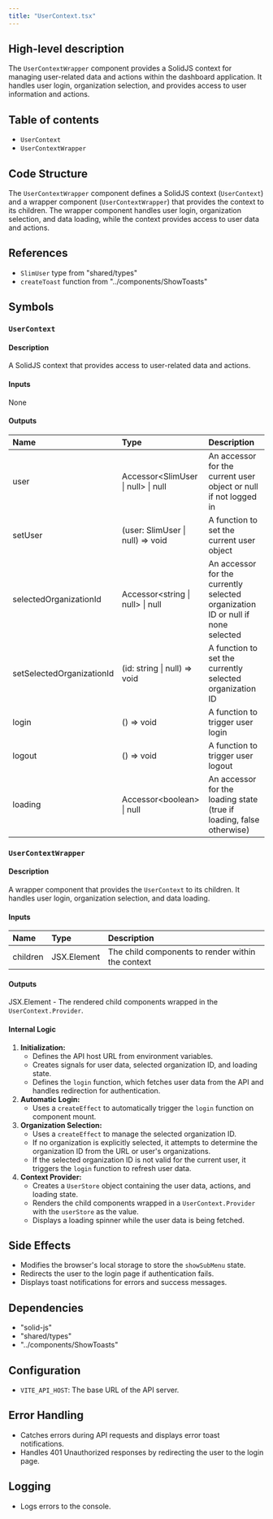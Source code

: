 ```yaml
---
title: "UserContext.tsx"
---
```


## High-level description
The `UserContextWrapper` component provides a SolidJS context for managing user-related data and actions within the dashboard application. It handles user login, organization selection, and provides access to user information and actions.

## Table of contents
- `UserContext`
- `UserContextWrapper`

## Code Structure
The `UserContextWrapper` component defines a SolidJS context (`UserContext`) and a wrapper component (`UserContextWrapper`) that provides the context to its children. The wrapper component handles user login, organization selection, and data loading, while the context provides access to user data and actions.

## References
- `SlimUser` type from "shared/types"
- `createToast` function from "../components/ShowToasts"

## Symbols

### `UserContext`
#### Description
A SolidJS context that provides access to user-related data and actions.

#### Inputs
None

#### Outputs
| Name | Type | Description |
|:-----|:-----|:------------|
| user | Accessor&lt;SlimUser \| null&gt; \| null | An accessor for the current user object or null if not logged in |
| setUser | (user: SlimUser \| null) =&gt; void | A function to set the current user object |
| selectedOrganizationId | Accessor&lt;string \| null&gt; \| null | An accessor for the currently selected organization ID or null if none selected |
| setSelectedOrganizationId | (id: string \| null) =&gt; void | A function to set the currently selected organization ID |
| login | () =&gt; void | A function to trigger user login |
| logout | () =&gt; void | A function to trigger user logout |
| loading | Accessor&lt;boolean&gt; \| null | An accessor for the loading state (true if loading, false otherwise) |

### `UserContextWrapper`
#### Description
A wrapper component that provides the `UserContext` to its children. It handles user login, organization selection, and data loading.

#### Inputs
| Name | Type | Description |
|:-----|:-----|:------------|
| children | JSX.Element | The child components to render within the context |

#### Outputs
JSX.Element - The rendered child components wrapped in the `UserContext.Provider`.

#### Internal Logic
1. **Initialization:**
    - Defines the API host URL from environment variables.
    - Creates signals for user data, selected organization ID, and loading state.
    - Defines the `login` function, which fetches user data from the API and handles redirection for authentication.
2. **Automatic Login:**
    - Uses a `createEffect` to automatically trigger the `login` function on component mount.
3. **Organization Selection:**
    - Uses a `createEffect` to manage the selected organization ID.
    - If no organization is explicitly selected, it attempts to determine the organization ID from the URL or user's organizations.
    - If the selected organization ID is not valid for the current user, it triggers the `login` function to refresh user data.
4. **Context Provider:**
    - Creates a `UserStore` object containing the user data, actions, and loading state.
    - Renders the child components wrapped in a `UserContext.Provider` with the `userStore` as the value.
    - Displays a loading spinner while the user data is being fetched.

## Side Effects
- Modifies the browser's local storage to store the `showSubMenu` state.
- Redirects the user to the login page if authentication fails.
- Displays toast notifications for errors and success messages.

## Dependencies
- "solid-js"
- "shared/types"
- "../components/ShowToasts"

## Configuration
- `VITE_API_HOST`: The base URL of the API server.

## Error Handling
- Catches errors during API requests and displays error toast notifications.
- Handles 401 Unauthorized responses by redirecting the user to the login page.

## Logging
- Logs errors to the console.
